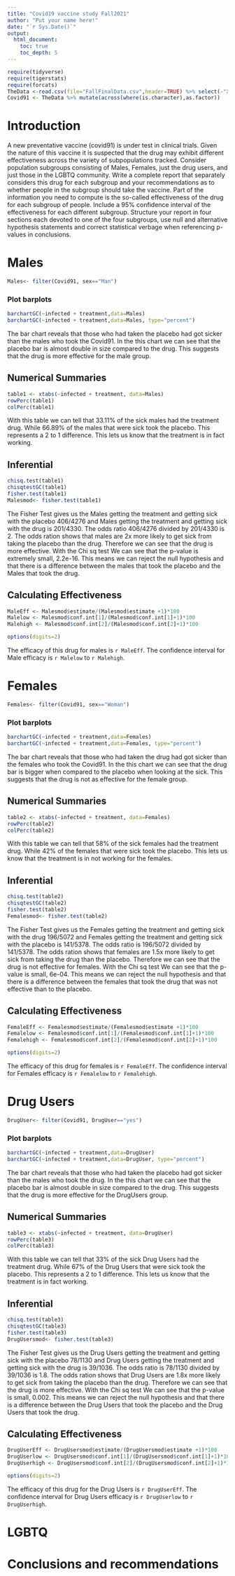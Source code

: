 ```yaml
---
title: "Covid19 vaccine study Fall2021"
author: "Put your name here!"
date: "`r Sys.Date()`"
output: 
  html_document:
    toc: true
    toc_depth: 5
---
```



```r
require(tidyverse)
require(tigerstats)
require(forcats)
TheData <-read.csv(file="FallFinalData.csv",header=TRUE) %>% select(-"X.1", -"X")
Covid91 <- TheData %>% mutate(across(where(is.character),as.factor)) 
```

# Introduction

A new  preventative vaccine (covid91) is under test in clinical trials. Given the nature of this vaccine it is suspected that the drug may exhibit different effectiveness across the variety of subpopulations tracked. Consider population subgroups consisting of Males, Females, just the drug users, and just those in the LGBTQ community. Write a complete report that separately considers this drug for each subgroup and your recommendations as to whether people in the subgroup should take the vaccine. Part of the information you need to compute is the so-called effectiveness of the drug for each subgroup of people. Include a 95% confidence interval of the effectiveness for each different subgroup. Structure your report in four sections each devoted to one of the four subgroups, use null and alternative hypothesis statements and correct statistical verbage when referencing p-values in conclusions.

# Males

```r
Males<- filter(Covid91, sex=="Man")
```

### Plot barplots


```r
barchartGC(~infected + treatment,data=Males)
barchartGC(~infected + treatment,data=Males, type="percent")

```

The bar chart reveals that those who had taken the placebo had got sicker than the males who took the Covid91. In the this chart we can see that the placebo bar is almost double in size compared to the drug. This suggests that the drug is more effective for the male group.

## Numerical Summaries 
```r
table1 <- xtabs(~infected + treatment, data=Males)
rowPerc(table1)
colPerc(table1)
```

With this table we can tell that 33.11% of the sick males had the treatment drug. While 66.89% of the males that were sick took the placebo. This represents a 2 to 1 difference. This lets us know that the treatment is in fact working. 

## Inferential  

```r
chisq.test(table1)
chisqtestGC(table1)
fisher.test(table1)
Malesmod<- fisher.test(table1)
```
The Fisher Test gives us the Males getting the treatment and getting sick with the placebo 406/4276 and Males getting the treatment and getting sick with the drug is 201/4330. The odds ratio 406/4276 divided by 201/4330 is 2. The odds ration shows that males are 2x more likely to get sick from taking the placebo than the drug. Therefore we can see that the drug is more effective. With the Chi sq test We can see that the p-value is extremely small, 2.2e-16. This means we can reject the null hypothesis and that there is a difference between the males that took the placebo and the Males that took the drug.

## Calculating Effectiveness 


```r
MaleEff <- Malesmod$estimate/(Malesmod$estimate +1)*100
Malelow <- Malesmod$conf.int[1]/(Malesmod$conf.int[1]+1)*100
Malehigh <- Malesmod$conf.int[2]/(Malesmod$conf.int[2]+1)*100

options(digits=2)
```
 
 The efficacy of this drug for males is `r MaleEff`. The confidence interval for Male efficacy is `r Malelow` to `r Malehigh`.


# Females

```r
Females<- filter(Covid91, sex=="Woman")
```

### Plot barplots


```r
barchartGC(~infected + treatment,data=Females)
barchartGC(~infected + treatment,data=Females, type="percent")

```

The bar chart reveals that those who had taken the drug had got sicker than the females who took the Covid91. In the this chart we can see that the drug bar is bigger when compared to the placebo when looking at the sick. This suggests that the drug is not as effective for the female group.

## Numerical Summaries 
```r
table2 <- xtabs(~infected + treatment, data=Females)
rowPerc(table2)
colPerc(table2)
```

With this table we can tell that 58% of the sick females had the treatment drug. While 42% of the females that were sick took the placebo. This lets us know that the treatment is in not working for the females. 


## Inferential  

```r
chisq.test(table2)
chisqtestGC(table2)
fisher.test(table2)
Femalesmod<- fisher.test(table2)
```

The Fisher Test gives us the Females getting the treatment and getting sick with the drug 196/5072 and Females getting the treatment and getting sick with the placebo is 141/5378. The odds ratio is 196/5072 divided by 141/5378. The odds ration shows that females are 1.5x more likely to get sick from taking the drug than the placebo. Therefore we can see that the drug is not effective for females. With the Chi sq test We can see that the p-value is small, 6e-04. This means we can reject the null hypothesis and that there is a difference between the females that took the drug that was not effective than to the placebo.


## Calculating Effectiveness 


```r
FemaleEff <- Femalesmod$estimate/(Femalesmod$estimate +1)*100
Femalelow <- Femalesmod$conf.int[1]/(Femalesmod$conf.int[1]+1)*100
Femalehigh <- Femalesmod$conf.int[2]/(Femalesmod$conf.int[2]+1)*100

options(digits=2)
```

The efficacy of this drug for females is `r FemaleEff`. The confidence interval for Females efficacy is `r Femalelow` to `r Femalehigh`.


# Drug Users

```r
DrugUser<- filter(Covid91, DrugUser=="yes")
```

### Plot barplots


```r
barchartGC(~infected + treatment,data=DrugUser)
barchartGC(~infected + treatment,data=DrugUser, type="percent")

```

The bar chart reveals that those who had taken the placebo had got sicker than the males who took the drug. In the this chart we can see that the placebo bar is almost double in size compared to the drug. This suggests that the drug is more effective for the DrugUsers group.


## Numerical Summaries 
```r
table3 <- xtabs(~infected + treatment, data=DrugUser)
rowPerc(table3)
colPerc(table3)
```

With this table we can tell that 33% of the sick Drug Users had the treatment drug. While 67% of the Drug Users that were sick took the placebo. This represents a 2 to 1 difference. This lets us know that the treatment is in fact working. 


## Inferential  

```r
chisq.test(table3)
chisqtestGC(table3)
fisher.test(table3)
DrugUsersmod<- fisher.test(table3)
```

The Fisher Test gives us the Drug Users getting the treatment and getting sick with the placebo 78/1130 and Drug Users getting the treatment and getting sick with the drug is 39/1036. The odds ratio is 78/1130 divided by 39/1036 is 1.8. The odds ration shows that Drug Users are 1.8x more likely to get sick from taking the placebo than the drug. Therefore we can see that the drug is more effective. With the Chi sq test We can see that the p-value is small, 0.002. This means we can reject the null hypothesis and that there is a difference between the Drug Users that took the placebo and the Drug Users that took the drug.

## Calculating Effectiveness 


```r
DrugUserEff <- DrugUsersmod$estimate/(DrugUsersmod$estimate +1)*100
DrugUserlow <- DrugUsersmod$conf.int[1]/(DrugUsersmod$conf.int[1]+1)*100
DrugUserhigh <- DrugUsersmod$conf.int[2]/(DrugUsersmod$conf.int[2]+1)*100

options(digits=2)
```


The efficacy of this drug for the Drug Users is `r DrugUserEff`. The confidence interval for Drug Users efficacy is `r DrugUserlow` to `r DrugUserhigh`.


# LGBTQ




# Conclusions and recommendations




